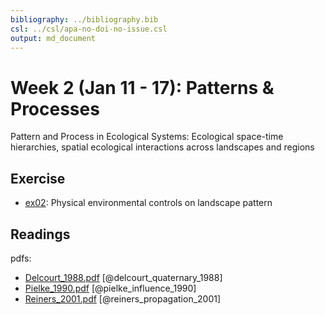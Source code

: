 ```yaml
---
bibliography: ../bibliography.bib
csl: ../csl/apa-no-doi-no-issue.csl
output: md_document
---
```


# Week 2 (Jan 11 - 17): Patterns & Processes

Pattern and Process in Ecological Systems: Ecological space-time hierarchies, spatial ecological interactions across landscapes and regions

## Exercise

- [ex02](./ex02.md): Physical environmental controls on landscape pattern

## Readings

pdfs:

- [Delcourt_1988.pdf](https://github.com/bbest/landscape-ecology/raw/master/readings/Delcourt_1988.pdf) [@delcourt_quaternary_1988]
- [Pielke_1990.pdf](https://github.com/bbest/landscape-ecology/raw/master/readings/Pielke_1990.pdf) [@pielke_influence_1990]  
- [Reiners_2001.pdf](https://github.com/bbest/landscape-ecology/raw/master/readings/Reiners_2001.pdf) [@reiners_propagation_2001]
